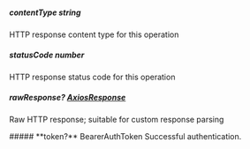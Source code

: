 
##### **contentType** string
HTTP response content type for this operation

##### **statusCode** number
HTTP response status code for this operation

##### **rawResponse?** [AxiosResponse](https://axios-http.com/docs/res_schema)
Raw HTTP response; suitable for custom response parsing

<Collapsible>
    ##### **token?** BearerAuthToken
    Successful authentication.
    <Collapsible.Break/>
    <BearerAuthToken/>
</Collapsible>

